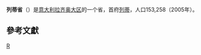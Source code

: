 {{Unreferenced|time=2018-09-11T15:52:38+00:00}}
{{NoteTA
|1=zh-hans:拉齐奥;zh-hant:拉吉歐;
}}
{{Infobox_ProvinceIT
| fullname              = 
| name                  = Rieti
| region                = [[拉齐奥大区|拉齐奥大区]]
| capital               = [[列蒂|列蒂]]
| commune               = 73
| area                  = 2,749
| population_as_of      = 2005年
| population            = 153,258
| populationdensity     = 56
| vehicle               = RI
| postal_code           = 02010-02016, 02018-02026, 02030-02035, 02037-02044, 02046-02048, 02949
| telephone_prefix      = 0744, 0746, 0765
| ISTAT                 = 57
| president             = Fabio Melilli
}}
'''列蒂省'''（{{lang-it|Provincia di Rieti}}）是[[意大利|意大利]][[拉齐奥大区|拉齐奥大区]]的一个省，首府[[列蒂|列蒂]]，人口153,258（2005年）。

== 參考文獻 ==
{{reflist}}

{{Lazio}}
{{列蒂省市鎮|nocat=yes}}
{{Authority control}}
{{Italy-geo-stub}}

[[Category:意大利省份|R]]